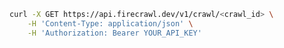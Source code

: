 ```bash cURL
curl -X GET https://api.firecrawl.dev/v1/crawl/<crawl_id> \
    -H 'Content-Type: application/json' \
    -H 'Authorization: Bearer YOUR_API_KEY'
```